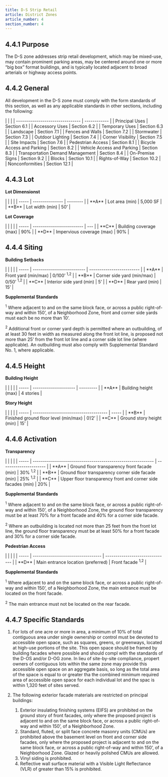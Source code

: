 ```yaml
---
title: D-S Strip Retail
article: District Zones
article_number: 4
section_number: 4
---
```


## 4.4.1 Purpose

The D-S zone addresses strip retail development, which may be mixed-use, may contain prominent parking areas, may be centered around one or more “big box” format buildings, and is typically located adjacent to broad arterials or highway access points.

## 4.4.2 General

All development in the D-S zone must comply with the form standards of this section, as well as any applicable standards in other sections, including the following:

<TableSmall>
  | | | | -------------------------------- | ------------ | | Principal Uses |
  Section 6.1 | | Accessory Uses | Section 6.2 | | Temporary Uses | Section 6.3
  | | Landscape | Section 7.1 | | Fences and Walls | Section 7.2 | | Stormwater
  | Section 7.3 | | Outdoor Lighting | Section 7.4 | | Corner Visibility |
  Section 7.5 | | Site Impacts | Section 7.6 | | Pedestrian Access | Section 8.1
  | | Bicycle Access and Parking | Section 8.2 | | Vehicle Access and Parking |
  Section 8.3 | | Transportation Demand Management | Section 8.4 | | On-Premise
  Signs | Section 9.2 | | Blocks | Section 10.1 | | Rights-of-Way | Section 10.2
  | | Nonconformities | Section 12.1 |
</TableSmall>

## 4.4.3 Lot

**Lot Dimensionst**

<TableSmall>
  | | | | | ----- | --------------- | -------- | | **A** | Lot area (min) |
  5,000 SF | | **B** | Lot width (min) | 50’ |
</TableSmall>

**Lot Coverage**

<TableSmall>
  | | | | | ----- | ------------------------- | --- | | **C** | Building
  coverage (max) | 90% | | **D** | Impervious coverage (max) | 90% |
</TableSmall>

## 4.4.4 Siting

**Building Setbacks**

<TableSmall>
  | | | | | ----- | -------------------------- | ------------------------- | |
  **A** | Front yard (min/max) | 0/100’ <Sup>1,2</Sup> | | **B** | Corner side
  yard (min/max) | 0/50’ <Sup>1,2</Sup> | | **C** | Interior side yard (min) |
  5’ | | **D** | Rear yard (min) | 15’ |
</TableSmall>

**Supplemental Standards**

<Sup>1</Sup> Where adjacent to and on the same block face, or across a public right-of-way
and within 150’, of a Neighborhood Zone, front and corner side yards must each be
no more than 10’.

<Sup>2</Sup> Additional front or corner yard depth is permitted where an outbuilding,
of at least 30 feet in width as measured along the front lot line, is proposed not
more than 25’ from the front lot line and a corner side lot line (where applicable).
An outbuilding must also comply with Supplemental Standard No. 1, where applicable.

## 4.4.5 Height

**Building Height**

<TableSmall>
  | | | | | ----- | --------------------- | --------- | | **A** | Building
  height (max) | 4 stories |
</TableSmall>

**Story Height**

<TableSmall>
  | | | | | ----- | ------------------------------------- | ----- | | **B** |
  Finished ground floor level (min/max) | 0’/2’ | | **C** | Ground story height
  (min) | 15' |
</TableSmall>

## 4.4.6 Activation

**Transparency**

<TableSmall>
  | | | | | ----- | ------------------------------------------------------------
  | ---------------------- | | **A** | Ground floor transparency front facade
  (min) | 30% <Sup>1,2</Sup> | | **B** | Ground floor transparency corner side
  facade (min) | 25% <Sup>1,2</Sup> | | **C** | Upper floor transparency front
  and corner side facades (min) | 20% |
</TableSmall>

**Supplemental Standards**

<Sup>1</Sup> Where adjacent to and on the same block face, or across a public right-of-way
and within 150’, of a Neighborhood Zone, the ground floor transparency must be at
least 70% for a front facade and 40% for a corner side facade.

<Sup>2</Sup> Where an outbuilding is located not more than 25 feet from the front
lot line, the ground floor transparency must be at least 50% for a front facade and
30% for a corner side facade.

**Pedestrian Access**

<TableSmall>
  | | | | | ----- | ---------------------------------- |
  ------------------------------- | | **D** | Main entrance location (preferred)
  | Front facade <Sup>1,2</Sup> |
</TableSmall>

**Supplemental Standards**

<Sup>1</Sup> Where adjacent to and on the same block face, or across a public right-of-way
and within 150’, of a Neighborhood Zone, the main entrance must be located on the
front facade.

<Sup>2</Sup> The main entrance must not be located on the rear facade.

## 4.4.7 Specific Standards

1. For lots of one acre or more in area, a minimum of 10% of total contiguous area under single ownership or control must be devoted to accessible open space, such as squares, greens, or greenways, located at high-use portions of the site. This open space should be framed by building facades where possible and should compl with the standards of the D-OS and/or D-OG zone. In lieu of site-by-site compliance, propert owners of contiguous lots within the same zone may provide this accessible open space on an aggregate basis, so long as the total area of the space is equal to or greater tha the combined minimum required area of accessible open space for each individual lot and the spac is within 1,320 feet of sites served.
2. The following exterior facade materials are restricted on principal buildings:

   1. Exterior insulating finishing systems (EIFS) are prohibited on the ground story of front facades, only where the proposed project is adjacent to and on the same block face, or across a public right-of-way and within 150’, of a Neighborhood Zone.
   2. Standard, fluted, or split face concrete masonry units (CMUs) are prohibited above the basement level on front and corner side facades, only where the proposed project is adjacent to and on the same block face, or across a public right-of-way and within 150’, of a Neighborhood Zone. Glazed or heavily polished CMUs are allowed.
   3. Vinyl siding is prohibited.
   4. Reflective wall surface material with a Visible Light Reflectance (VLR) of greater than 15% is prohibited.
